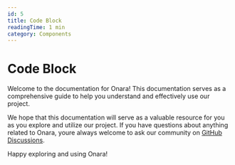 ```yaml
---
id: 5
title: Code Block
readingTime: 1 min
category: Components
---
```


# Code Block

Welcome to the documentation for Onara! This documentation serves as a comprehensive guide to help you understand and effectively use our project.

We hope that this documentation will serve as a valuable resource for you as you explore and utilize our project. If you have questions about anything related to Onara, youre always welcome to ask our community on [GitHub Discussions](https://github.com/Attato/Onara/discussions).

Happy exploring and using Onara!
